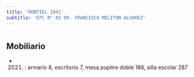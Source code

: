 ```yaml
---
title: 'MONTIEL 1041'
subtitle: 'EPC N° 02 DR. FRANCISCO MELITON ALVAREZ'
---
```


#


## Mobiliario

*  (2021) : armario 8, escritorio 7, mesa pupitre doble 186, silla escolar 287 



